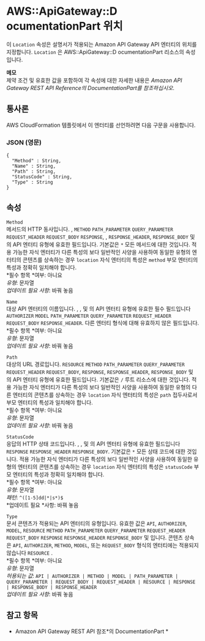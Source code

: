 # AWS::ApiGateway::D ocumentationPart 위치

이 `Location` 속성은 설명서가 적용되는 Amazon API Gateway API 엔터티의 위치를 지정합니다. `Location` 은 AWS::ApiGateway::D ocumentationPart 리소스의 속성입니다.

**메모**  
제약 조건 및 유효한 값을 포함하여 각 속성에 대한 자세한 내용은 _Amazon API Gateway REST API Reference의 DocumentationPart를 참조하십시오_.

## 통사론

AWS CloudFormation 템플릿에서 이 엔터티를 선언하려면 다음 구문을 사용합니다.

### JSON (영문)

```
{
  "Method" : String,
  "Name" : String,
  "Path" : String,
  "StatusCode" : String,
  "Type" : String
}
```

## 속성

`Method`  
메서드의 HTTP 동사입니다. , `METHOD` `PATH_PARAMETER` `QUERY_PARAMETER` `REQUEST_HEADER` `REQUEST_BODY` `RESPONSE`, , `RESPONSE_HEADER`, `RESPONSE_BODY` 및 의 API 엔터티 유형에 유효한 필드입니다. 기본값은 `*` 모든 메서드에 대한 것입니다. 적용 가능한 자식 엔터티가 다른 특성의 보다 일반적인 사양을 사용하여 동일한 유형의 엔터티의 콘텐츠를 상속하는 경우 `location` 자식 엔터티의 특성은 `method` 부모 엔터티의 특성과 정확히 일치해야 합니다.  
*필수 항목 *여부: 아니요  
_유형_: 문자열  
_업데이트 필요 사항_: 바꿔 놓음

`Name`  
대상 API 엔터티의 이름입니다. , , 및 의 API 엔터티 유형에 유효한 필수 필드입니다 `AUTHORIZER` `MODEL` `PATH_PARAMETER` `QUERY_PARAMETER` `REQUEST_HEADER` `REQUEST_BODY` `RESPONSE_HEADER`. 다른 엔터티 형식에 대해 유효하지 않은 필드입니다.  
*필수 항목 *여부: 아니요  
_유형_: 문자열  
_업데이트 필요 사항_: 바꿔 놓음

`Path`  
대상의 URL 경로입니다. `RESOURCE` `METHOD` `PATH_PARAMETER` `QUERY_PARAMETER` `REQUEST_HEADER` `REQUEST_BODY`, `RESPONSE`, `RESPONSE_HEADER`, `RESPONSE_BODY` 및 의 API 엔터티 유형에 유효한 필드입니다. 기본값은 `/` 루트 리소스에 대한 것입니다. 적용 가능한 자식 엔터티가 다른 특성의 보다 일반적인 사양을 사용하여 동일한 유형의 다른 엔터티의 콘텐츠를 상속하는 경우 `location` 자식 엔터티의 특성은 `path` 접두사로서 부모 엔터티의 특성과 일치해야 합니다.  
*필수 항목 *여부: 아니요  
_유형_: 문자열  
_업데이트 필요 사항_: 바꿔 놓음

`StatusCode`  
응답의 HTTP 상태 코드입니다. , , 및 의 API 엔터티 유형에 유효한 필드입니다 `RESPONSE` `RESPONSE_HEADER` `RESPONSE_BODY`. 기본값은 `*` 모든 상태 코드에 대한 것입니다. 적용 가능한 자식 엔터티가 다른 특성의 보다 일반적인 사양을 사용하여 동일한 유형의 엔터티의 콘텐츠를 상속하는 경우 `location` 자식 엔터티의 특성은 `statusCode` 부모 엔터티의 특성과 정확히 일치해야 합니다.  
*필수 항목 *여부: 아니요  
_유형_: 문자열  
_패턴_: `^([1-5]dd|*|s*)$`  
*업데이트 필요 *사항: 바꿔 놓음

`Type`  
문서 콘텐츠가 적용되는 API 엔터티의 유형입니다. 유효한 값은 `API`, `AUTHORIZER`, `MODEL`, `RESOURCE` `METHOD` `PATH_PARAMETER` `QUERY_PARAMETER` `REQUEST_HEADER` `REQUEST_BODY` `RESPONSE` `RESPONSE_HEADER` `RESPONSE_BODY` 및 입니다. 콘텐츠 상속은 `API`, `AUTHORIZER`, `METHOD`, `MODEL`, 또는 `REQUEST_BODY` 형식의 엔터티에는 적용되지 않습니다 `RESOURCE` .  
*필수 항목 *여부: 아니요  
_유형_: 문자열  
_허용되는 값_: `API | AUTHORIZER | METHOD | MODEL | PATH_PARAMETER | QUERY_PARAMETER | REQUEST_BODY | REQUEST_HEADER | RESOURCE | RESPONSE | RESPONSE_BODY | RESPONSE_HEADER`  
_업데이트 필요 사항_: 바꿔 놓음

## 참고 항목

- Amazon API Gateway REST API 참조*의 DocumentationPart *
